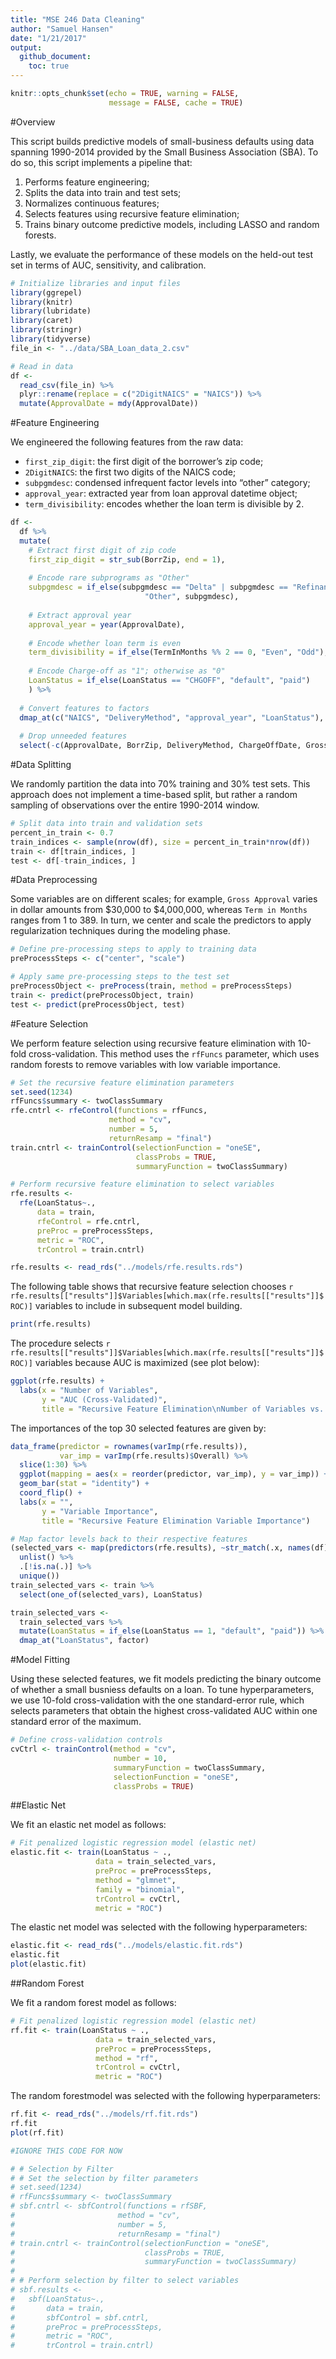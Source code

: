 ```yaml
---
title: "MSE 246 Data Cleaning"
author: "Samuel Hansen"
date: "1/21/2017"
output: 
  github_document:
    toc: true
---
```


```r
knitr::opts_chunk$set(echo = TRUE, warning = FALSE, 
                      message = FALSE, cache = TRUE)
```

#Overview

This script builds predictive models of small-business defaults using 
data spanning 1990-2014 provided by the Small Business Association (SBA). 
To do so, this script implements a pipeline that:

1. Performs feature engineering;
2. Splits the data into train and test sets;
3. Normalizes continuous features;
4. Selects features using recursive feature elimination;
5. Trains binary outcome predictive models, including LASSO and random 
forests. 

Lastly, we evaluate the performance of these models on the held-out test set
in terms of AUC, sensitivity, and calibration. 

```r
# Initialize libraries and input files 
library(ggrepel)
library(knitr)
library(lubridate)
library(caret)
library(stringr)
library(tidyverse)
file_in <- "../data/SBA_Loan_data_2.csv"

# Read in data 
df <- 
  read_csv(file_in) %>%
  plyr::rename(replace = c("2DigitNAICS" = "NAICS")) %>%
  mutate(ApprovalDate = mdy(ApprovalDate))
```

#Feature Engineering

We engineered the following features from the raw data: 

- `first_zip_digit`: the first digit of the borrower's zip code;
- `2DigitNAICS`: the first two digits of the NAICS code;
- `subpgmdesc`: condensed infrequent factor levels into "other" category;
- `approval_year`: extracted year from loan approval datetime object;
- `term_divisibility`: encodes whether the loan term is divisible by 2. 

```r
df <- 
  df %>%
  mutate(
    # Extract first digit of zip code
    first_zip_digit = str_sub(BorrZip, end = 1), 
         
    # Encode rare subprograms as "Other"
    subpgmdesc = if_else(subpgmdesc == "Delta" | subpgmdesc == "Refinance",
                              "Other", subpgmdesc),
         
    # Extract approval year
    approval_year = year(ApprovalDate),
         
    # Encode whether loan term is even 
    term_divisibility = if_else(TermInMonths %% 2 == 0, "Even", "Odd"),
    
    # Encode Charge-off as "1"; otherwise as "0"
    LoanStatus = if_else(LoanStatus == "CHGOFF", "default", "paid")
    ) %>%
  
  # Convert features to factors 
  dmap_at(c("NAICS", "DeliveryMethod", "approval_year", "LoanStatus"), as.factor) %>%
  
  # Drop unneeded features
  select(-c(ApprovalDate, BorrZip, DeliveryMethod, ChargeOffDate, GrossChargeOffAmount))
```

#Data Splitting

We randomly partition the data into 70% training and 30% test sets. This
approach does not implement a time-based split, but rather a random sampling 
of observations over the entire 1990-2014 window. 

```r
# Split data into train and validation sets 
percent_in_train <- 0.7
train_indices <- sample(nrow(df), size = percent_in_train*nrow(df))
train <- df[train_indices, ]
test <- df[-train_indices, ]
```

#Data Preprocessing

Some variables are on different scales; for example, `Gross Approval` 
varies in dollar amounts from \$30,000  to \$4,000,000, whereas 
`Term in Months` ranges from 1 to 389. In turn, we center and scale the 
predictors to apply regularization techniques during the modeling phase. 
```r
# Define pre-processing steps to apply to training data
preProcessSteps <- c("center", "scale")

# Apply same pre-processing steps to the test set
preProcessObject <- preProcess(train, method = preProcessSteps)
train <- predict(preProcessObject, train)
test <- predict(preProcessObject, test)
```

#Feature Selection

We perform feature selection using recursive feature elimination
with 10-fold cross-validation. This method uses the 
`rfFuncs` parameter, which uses random forests to remove 
variables with low variable importance.
```r
# Set the recursive feature elimination parameters 
set.seed(1234)
rfFuncs$summary <- twoClassSummary
rfe.cntrl <- rfeControl(functions = rfFuncs,
                      method = "cv",
                      number = 5,
                      returnResamp = "final")
train.cntrl <- trainControl(selectionFunction = "oneSE",
                            classProbs = TRUE,
                            summaryFunction = twoClassSummary)

# Perform recursive feature elimination to select variables
rfe.results <-
  rfe(LoanStatus~.,
      data = train,
      rfeControl = rfe.cntrl,
      preProc = preProcessSteps,
      metric = "ROC",
      trControl = train.cntrl)
```

```r
rfe.results <- read_rds("../models/rfe.results.rds")
```


The following table shows that recursive feature selection 
chooses `r rfe.results[["results"]]$Variables[which.max(rfe.results[["results"]]$ROC)]`
variables to include in subsequent model building.
```r
print(rfe.results)
```

The procedure selects `r rfe.results[["results"]]$Variables[which.max(rfe.results[["results"]]$ROC)]` 
variables because AUC is maximized (see plot below):
```r
ggplot(rfe.results) +
  labs(x = "Number of Variables",
       y = "AUC (Cross-Validated)",
       title = "Recursive Feature Elimination\nNumber of Variables vs. AUC")
```

The importances of the top 30 selected features are given by:
```r
data_frame(predictor = rownames(varImp(rfe.results)), 
           var_imp = varImp(rfe.results)$Overall) %>%
  slice(1:30) %>%
  ggplot(mapping = aes(x = reorder(predictor, var_imp), y = var_imp)) +
  geom_bar(stat = "identity") +
  coord_flip() +
  labs(x = "", 
       y = "Variable Importance", 
       title = "Recursive Feature Elimination Variable Importance")
```

```r
# Map factor levels back to their respective features 
(selected_vars <- map(predictors(rfe.results), ~str_match(.x, names(df))) %>% 
  unlist() %>% 
  .[!is.na(.)] %>%
  unique())
train_selected_vars <- train %>%
  select(one_of(selected_vars), LoanStatus)
```

```r
train_selected_vars <-
  train_selected_vars %>%
  mutate(LoanStatus = if_else(LoanStatus == 1, "default", "paid")) %>%
  dmap_at("LoanStatus", factor)
```

#Model Fitting 

Using these selected features, we fit models predicting the binary outcome
of whether a small busniess defaults on a loan. To tune hyperparameters,
we use 10-fold cross-validation with the one standard-error rule, which selects
parameters that obtain the highest cross-validated AUC within one standard error
of the maximum. 

```r
# Define cross-validation controls 
cvCtrl <- trainControl(method = "cv", 
                       number = 10,
                       summaryFunction = twoClassSummary, 
                       selectionFunction = "oneSE",
                       classProbs = TRUE)
```

##Elastic Net

We fit an elastic net model as follows:
```r
# Fit penalized logistic regression model (elastic net)
elastic.fit <- train(LoanStatus ~ .,
                   data = train_selected_vars,
                   preProc = preProcessSteps,
                   method = "glmnet",
                   family = "binomial",
                   trControl = cvCtrl,
                   metric = "ROC")
```

The elastic net model was selected with the following hyperparameters:
```r
elastic.fit <- read_rds("../models/elastic.fit.rds")
elastic.fit
plot(elastic.fit)
```

##Random Forest

We fit a random forest model as follows:
```r
# Fit penalized logistic regression model (elastic net)
rf.fit <- train(LoanStatus ~ .,
                   data = train_selected_vars,
                   preProc = preProcessSteps,
                   method = "rf",
                   trControl = cvCtrl,
                   metric = "ROC")
```

The random forestmodel was selected with the following hyperparameters:
```r
rf.fit <- read_rds("../models/rf.fit.rds")
rf.fit
plot(rf.fit)
```

```r
#IGNORE THIS CODE FOR NOW

# # Selection by Filter
# # Set the selection by filter parameters 
# set.seed(1234)
# rfFuncs$summary <- twoClassSummary
# sbf.cntrl <- sbfControl(functions = rfSBF,
#                       method = "cv",
#                       number = 5,
#                       returnResamp = "final")
# train.cntrl <- trainControl(selectionFunction = "oneSE",
#                             classProbs = TRUE,
#                             summaryFunction = twoClassSummary)
# 
# # Perform selection by filter to select variables 
# sbf.results <- 
#   sbf(LoanStatus~., 
#       data = train,
#       sbfControl = sbf.cntrl, 
#       preProc = preProcessSteps,
#       metric = "ROC",
#       trControl = train.cntrl)
```
